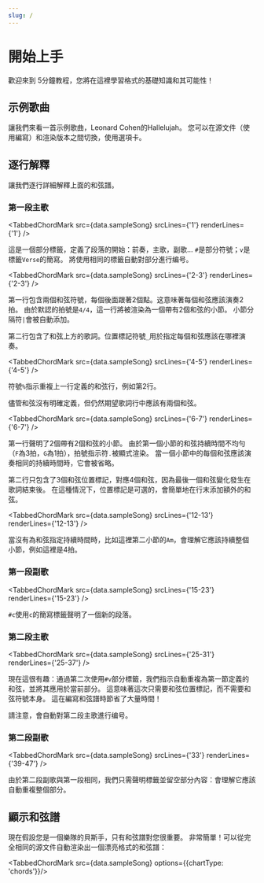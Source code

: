 ```yaml
---
slug: /
---
```



# 開始上手

歡迎來到<CM/> 5分鐘教程，您將在這裡學習格式的基礎知識和其可能性！

## 示例歌曲

讓我們來看一首示例歌曲，Leonard Cohen的Hallelujah。
您可以在源文件（使用<CM/>編寫）和渲染版本之間切換，使用選項卡。

<TabbedChordMark src={data.sampleSong} />

## 逐行解釋

讓我們逐行詳細解釋上面的和弦譜。

### 第一段主歌

<TabbedChordMark src={data.sampleSong} srcLines={'1'} renderLines={'1'} />

這是一個部分標籤，定義了段落的開始：前奏，主歌，副歌...
`#`是部分符號；`v`是標籤`Verse`的簡寫。
<CM/>將使用相同的標籤自動對部分進行编号。

<TabbedChordMark src={data.sampleSong} srcLines={'2-3'} renderLines={'2-3'} />

第一行包含兩個和弦符號，每個後面跟著2個點。这意味著每個和弦應該演奏2拍。
由於默認的拍號是`4/4`，這一行將被渲染為一個帶有2個和弦的小節。
小節分隔符`|`會被自動添加。

第二行包含了和弦上方的歌詞。位置標記符號`_`用於指定每個和弦應該在哪裡演奏。

<TabbedChordMark src={data.sampleSong} srcLines={'4-5'} renderLines={'4-5'} />

符號`%`指示<CM/>重複上一行定義的和弦行，例如第2行。

儘管和弦沒有明確定義，但<CM/>仍然期望歌詞行中應該有兩個和弦。

<TabbedChordMark src={data.sampleSong} srcLines={'6-7'} renderLines={'6-7'} />

第一行聲明了2個帶有2個和弦的小節。
由於第一個小節的和弦持續時間不均勻（`F`為3拍，`G`為1拍），拍號指示符`.`被顯式渲染。
當一個小節中的每個和弦應該演奏相同的持續時間時，它會被省略。

第二行只包含了3個和弦位置標記，對應4個和弦，因為最後一個和弦變化發生在歌詞結束後。
在這種情況下，位置標記是可選的，<CM/>會簡單地在行末添加額外的和弦。

<TabbedChordMark src={data.sampleSong} srcLines={'12-13'} renderLines={'12-13'} />

當沒有為和弦指定持續時間時，比如這裡第二小節的`Am`，<CM/>會理解它應該持續整個小節，例如這裡是4拍。

### 第一段副歌

<TabbedChordMark src={data.sampleSong} srcLines={'15-23'} renderLines={'15-23'} />

`#c`使用`c`的簡寫標籤聲明了一個新的段落。

### 第二段主歌

<TabbedChordMark src={data.sampleSong} srcLines={'25-31'} renderLines={'25-37'} />

現在這很有趣：通過第二次使用`#v`部分標籤，我們指示<CM/>自動重複為第一節定義的和弦，並將其應用於當前部分。
這意味著這次只需要和弦位置標記，而不需要和弦符號本身。
這在編寫和弦譜時節省了大量時間！

請注意，<CM/>會自動對第二段主歌進行编号。

### 第二段副歌

<TabbedChordMark src={data.sampleSong} srcLines={'33'} renderLines={'39-47'} />

由於第二段副歌與第一段相同，我們只需聲明標籤並留空部分內容：<CM/>會理解它應該自動重複整個部分。

## 顯示和弦譜

現在假設您是一個樂隊的貝斯手，只有和弦譜對您很重要。
非常簡單！<CM/>可以從完全相同的源文件自動渲染出一個漂亮格式的和弦譜：

<TabbedChordMark src={data.sampleSong} options={{chartType: 'chords'}}/>

